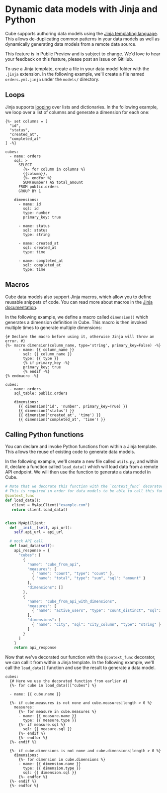 # Dynamic data models with Jinja and Python

Cube supports authoring data models using the [Jinja templating
language][jinja]. This allows de-duplicating common patterns in your data models
as well as dynamically generating data models from a remote data source.

<InfoBox>

This feature is in Public Preview and is subject to change. We'd love to hear
your feedback on this feature, please post an issue on GitHub.

</InfoBox>

To use a Jinja template, create a file in your data model folder with the
`.jinja` extension. In the following example, we'll create a file named
`orders.yml.jinja` under the `models/` directory.

## Loops

Jinja supports [looping][jinja-docs-for-loop] over lists and dictionaries. In
the following example, we loop over a list of columns and generate a dimension
for each one:

```twig
{%- set columns = [
  "id",
  "status",
  "created_at",
  "completed_at"
] -%}

cubes:
  - name: orders
    sql: >
      SELECT
        {%- for column in columns %}
        {{column}},
        {%- endfor %}
        SUM(number) AS total_amount
      FROM public.orders
      GROUP BY 1

    dimensions:
      - name: id
        sql: id
        type: number
        primary_key: true

      - name: status
        sql: status
        type: string

      - name: created_at
        sql: created_at
        type: time

      - name: completed_at
        sql: completed_at
        type: time
```

## Macros

Cube data models also support Jinja macros, which allow you to define reusable
snippets of code. You can read more about macros in the [Jinja
documentation][jinja-docs-macros].

In the following example, we define a macro called `dimension()` which generates
a dimension definition in Cube. This macro is then invoked multiple times to
generate multiple dimensions:

```twig
{# Declare the macro before using it, otherwise Jinja will throw an error. #}
{%- macro dimension(column_name, type='string', primary_key=False) -%}
      - name: {{ column_name }}
        sql: {{ column_name }}
        type: {{ type }}
        {% if primary_key -%}
        primary_key: true
        {% endif -%}
{% endmacro -%}

cubes:
  - name: orders
    sql_table: public.orders

    dimensions:
      {{ dimension('id', 'number', primary_key=True) }}
      {{ dimension('status') }}
      {{ dimension('created_at', 'time') }}
      {{ dimension('completed_at', 'time') }}
```

## Calling Python functions

You can declare and invoke Python functions from within a Jinja template. This
allows the reuse of existing code to generate data models.

In the following example, we'll create a new file called `utils.py`, and within
it, declare a function called `load_data()` which will load data from a remote
API endpoint. We will then use the function to generate a data model in Cube.

```python
# Note that we decorate this function with the `context_func` decorator.
# This is required in order for data models to be able to call this function.
@context_func
def load_data():
   client = MyApiClient("example.com")
   return client.load_data()


class MyApiClient:
  def __init__(self, api_url):
    self.api_url = api_url

  # mock API call
  def load_data(self):
    api_response = {
      "cubes": [
        {
          "name": "cube_from_api",
          "measures": [
            { "name": "count", "type": "count" },
            { "name": "total", "type": "sum", "sql": "amount" }
          ],
          "dimensions": []
        },
        {
          "name": "cube_from_api_with_dimensions",
          "measures": [
            { "name": "active_users", "type": "count_distinct", "sql": "user_id" }
          ],
          "dimensions": [
            { "name": "city", "sql": "city_column", "type": "string" }
          ]
        }
      ]
    }
    return api_response
```

Now that we've decorated our function with the `@context_func` decorator, we can
call it from within a Jinja template. In the following example, we'll call the
`load_data()` function and use the result to generate a data model.

```twig
cubes:
  {# Here we use the decorated function from earlier #}
  {%- for cube in load_data()["cubes"] %}

  - name: {{ cube.name }}

  {%- if cube.measures is not none and cube.measures|length > 0 %}
    measures:
      {%- for measure in cube.measures %}
      - name: {{ measure.name }}
        type: {{ measure.type }}
      {%- if measure.sql %}
        sql: {{ measure.sql }}
      {%- endif %}
      {%- endfor %}
  {%- endif %}

  {%- if cube.dimensions is not none and cube.dimensions|length > 0 %}
    dimensions:
      {%- for dimension in cube.dimensions %}
      - name: {{ dimension.name }}
        type: {{ dimension.type }}
        sql: {{ dimension.sql }}
      {%- endfor %}
  {%- endif %}
  {%- endfor %}
```

[jinja]: https://jinja.palletsprojects.com/
[jinja-docs-for-loop]: https://jinja.palletsprojects.com/en/3.1.x/templates/#for
[jinja-docs-macros]:
  https://jinja.palletsprojects.com/en/3.1.x/templates/#macros
